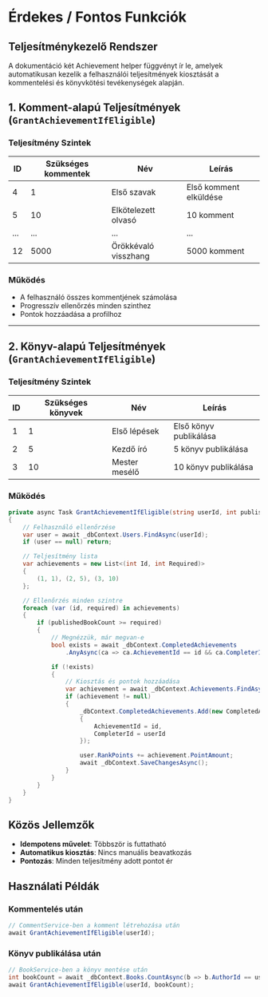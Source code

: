 # Érdekes / Fontos Funkciók

## **Teljesítménykezelő Rendszer**
A dokumentáció két Achievement helper függvényt ír le, amelyek automatikusan kezelik a felhasználói teljesítmények kiosztását a kommentelési és könyvkötési tevékenységek alapján.

## **1. Komment-alapú Teljesítmények (`GrantAchievementIfEligible`)**

### **Teljesítmény Szintek**
| ID | Szükséges kommentek | Név | Leírás |
|----|---------------------|-----|--------|
| 4 | 1 | Első szavak | Első komment elküldése |
| 5 | 10 | Elkötelezett olvasó | 10 komment |
| ... | ... | ... | ... |
| 12 | 5000 | Örökkévaló visszhang | 5000 komment |

### **Működés**
- A felhasználó összes kommentjének számolása
- Progresszív ellenőrzés minden szinthez
- Pontok hozzáadása a profilhoz

---

## **2. Könyv-alapú Teljesítmények (`GrantAchievementIfEligible`)**

### **Teljesítmény Szintek**
| ID | Szükséges könyvek | Név | Leírás |
|----|------------------|-----|--------|
| 1 | 1 | Első lépések | Első könyv publikálása |
| 2 | 5 | Kezdő író | 5 könyv publikálása |
| 3 | 10 | Mester mesélő | 10 könyv publikálása |

### **Működés**
```csharp
private async Task GrantAchievementIfEligible(string userId, int publishedBookCount)
{
    // Felhasználó ellenőrzése
    var user = await _dbContext.Users.FindAsync(userId);
    if (user == null) return;

    // Teljesítmény lista
    var achievements = new List<(int Id, int Required)>
    {
        (1, 1), (2, 5), (3, 10)
    };

    // Ellenőrzés minden szintre
    foreach (var (id, required) in achievements)
    {
        if (publishedBookCount >= required)
        {
            // Megnézzük, már megvan-e
            bool exists = await _dbContext.CompletedAchievements
                .AnyAsync(ca => ca.AchievementId == id && ca.CompleterId == userId);

            if (!exists)
            {
                // Kiosztás és pontok hozzáadása
                var achievement = await _dbContext.Achievements.FindAsync(id);
                if (achievement != null)
                {
                    _dbContext.CompletedAchievements.Add(new CompletedAchievements
                    {
                        AchievementId = id,
                        CompleterId = userId
                    });

                    user.RankPoints += achievement.PointAmount;
                    await _dbContext.SaveChangesAsync();
                }
            }
        }
    }
}
```

## **Közös Jellemzők**
- **Idempotens művelet**: Többször is futtatható
- **Automatikus kiosztás**: Nincs manuális beavatkozás
- **Pontozás**: Minden teljesítmény adott pontot ér

## **Használati Példák**

### **Kommentelés után**
```csharp
// CommentService-ben a komment létrehozása után
await GrantAchievementIfEligible(userId);
```

### **Könyv publikálása után**
```csharp
// BookService-ben a könyv mentése után
int bookCount = await _dbContext.Books.CountAsync(b => b.AuthorId == userId);
await GrantAchievementIfEligible(userId, bookCount);
```